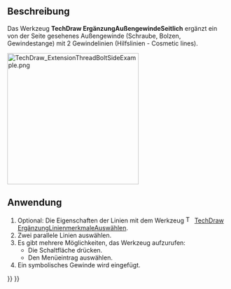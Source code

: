 <languages/>

{{Docnav/de
|[[TechDraw_ExtensionThreadHoleBottom/de|ErgänzungInnengewindeAxial]]
|[[TechDraw_ExtensionThreadBoltBottom/de|ErgänzungAußengewindeAxial]]
|[[TechDraw_Workbench/de|TechDraw]]
|IconL=TechDraw_ExtensionThreadHoleBottom.svg
|IconR=TechDraw_ExtensionThreadBoltBottom.svg
|IconC=Workbench_TechDraw.svg
}}

{{GuiCommand/de
|Name=TechDraw ExtensionThreadBoltSide
|Name/de=TechDraw ErgänzungAußengewindeSeitlich
|MenuLocation=TechDraw → Ergänzungen: Mittellinien/Gewinde → Hilfslinien für Außengewinde in Seitenansicht hinzufügen
|Workbenches=[[TechDraw_Workbench/de|TechDraw]]
|Shortcut=
|Version=0.20
|SeeAlso=[[TechDraw_ExtensionThreadHoleSide/de|TechDraw ErgänzungInnengewindeSeitlich]]
}}

<span id="Description"></span>
==Beschreibung==

Das Werkzeug '''TechDraw ErgänzungAußengewindeSeitlich''' ergänzt ein von der Seite gesehenes Außengewinde (Schraube, Bolzen, Gewindestange) mit 2 Gewindelinien (Hilfslinien - Cosmetic lines).

[[Image:TechDraw_ExtensionThreadBoltSideExample.png|300px]]
{{Caption|Rechts ein Bolzen mit Gewindedarstellung}}

<span id="Usage"></span>
==Anwendung==

# Optional: Die Eigenschaften der Linien mit dem Werkzeug [[Image:TechDraw_ExtensionSelectLineAttributes.svg|16px]] [[TechDraw_ExtensionSelectLineAttributes|TechDraw ErgänzungLinienmerkmaleAuswählen]].
# Zwei parallele Linien auswählen.
# Es gibt mehrere Möglichkeiten, das Werkzeug aufzurufen:
#* Die Schaltfläche {{Button|[[Image:TechDraw_ExtensionThreadBoltSide.svg|16px]] [[TechDraw_ExtensionThreadBoltSide/de|Hilfslinien für Außengewinde in Seitenansicht hinzufügen]]}} drücken.
#* Den Menüeintrag {{MenuCommand|TechDraw → Ergänzungen: Mittellinien/Gewinde → [[Image:TechDraw_ExtensionThreadBoltSide.svg|16px]] Hilfslinien für Außengewinde in Seitenansicht hinzufügen}} auswählen.
# Ein symbolisches Gewinde wird eingefügt.


{{Docnav/de
|[[TechDraw_ExtensionThreadHoleBottom/de|ErgänzungInnengewindeAxial]]
|[[TechDraw_ExtensionThreadBoltBottom/de|ErgänzungAußengewindeAxial]]
|[[TechDraw_Workbench/de|TechDraw]]
|IconL=TechDraw_ExtensionThreadHoleBottom.svg
|IconR=TechDraw_ExtensionThreadBoltBottom.svg
|IconC=Workbench_TechDraw.svg
}}

{{TechDraw_Tools_navi{{#translation:}}}}
{{Userdocnavi{{#translation:}}}}